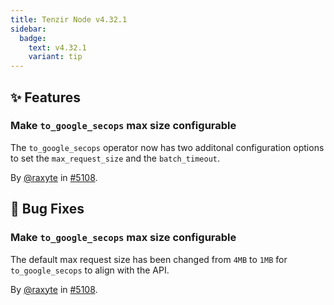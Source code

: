 ```yaml
---
title: Tenzir Node v4.32.1
sidebar:
  badge:
    text: v4.32.1
    variant: tip
---
```


## ✨ Features

### Make `to_google_secops` max size configurable

The `to_google_secops` operator now has two additonal configuration options to
set the `max_request_size` and the `batch_timeout`.

By [@raxyte](https://github.com/raxyte) in [#5108](https://github.com/tenzir/tenzir/pull/5108).

## 🐛 Bug Fixes

### Make `to_google_secops` max size configurable

The default max request size has been changed from `4MB` to `1MB` for
`to_google_secops` to align with the API.

By [@raxyte](https://github.com/raxyte) in [#5108](https://github.com/tenzir/tenzir/pull/5108).
